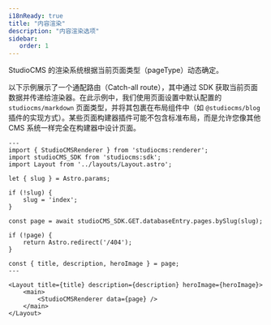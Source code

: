 ```yaml
---
i18nReady: true
title: "内容渲染"
description: "内容渲染选项"
sidebar:
   order: 1
---
```


StudioCMS 的渲染系统根据当前页面类型（pageType）动态确定。

以下示例展示了一个通配路由（Catch-all route），其中通过 SDK 获取当前页面数据并传递给渲染器。在此示例中，我们使用页面设置中默认配置的 `studiocms/markdown` 页面类型，并将其包裹在布局组件中（如 `@studiocms/blog` 插件的实现方式）。某些页面构建器插件可能不包含标准布局，而是允许您像其他 CMS 系统一样完全在构建器中设计页面。

```astro title="src/pages/[...slug].astro"
---
import { StudioCMSRenderer } from 'studiocms:renderer';
import studioCMS_SDK from 'studiocms:sdk';
import Layout from '../layouts/Layout.astro';

let { slug } = Astro.params;

if (!slug) {
	slug = 'index';
}

const page = await studioCMS_SDK.GET.databaseEntry.pages.bySlug(slug);

if (!page) {
	return Astro.redirect('/404');
}

const { title, description, heroImage } = page;
---

<Layout title={title} description={description} heroImage={heroImage}>
	<main>
		<StudioCMSRenderer data={page} />
	</main>
</Layout>